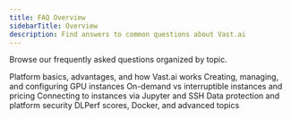 ```yaml
---
title: FAQ Overview
sidebarTitle: Overview
description: Find answers to common questions about Vast.ai
---
```


Browse our frequently asked questions organized by topic.

<CardGroup cols={2}>
  <Card title="General" icon="circle-info" href="./general">
    Platform basics, advantages, and how Vast.ai works
  </Card>
  
  <Card title="Instances" icon="server" href="./instances">
    Creating, managing, and configuring GPU instances
  </Card>
  
  <Card title="Rental Types" icon="tag" href="./rental-types">
    On-demand vs interruptible instances and pricing
  </Card>
  
  <Card title="Jupyter & SSH" icon="terminal" href="./jupyter-ssh">
    Connecting to instances via Jupyter and SSH
  </Card>
  
  <Card title="Security" icon="shield" href="./security">
    Data protection and platform security
  </Card>
  
  <Card title="Technical" icon="gear" href="./technical">
    DLPerf scores, Docker, and advanced topics
  </Card>
</CardGroup>